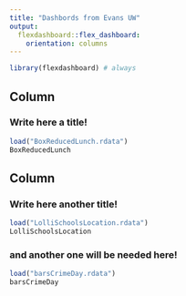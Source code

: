 ```yaml
---
title: "Dashbords from Evans UW"
output: 
  flexdashboard::flex_dashboard:
    orientation: columns
---
```


[comment]: two columns, two plots on the right column

```r
library(flexdashboard) # always
```



Column {data-width=450}
-----------------------------------------------------------------------

### Write here a title!

```r
load("BoxReducedLunch.rdata")
BoxReducedLunch
```


[comment]: this column is wider

Column {data-width=550}
-----------------------------------------------------------------------

### Write here another title!

```r
load("LolliSchoolsLocation.rdata")
LolliSchoolsLocation
```

### and another one will be needed here! 

```r
load("barsCrimeDay.rdata")
barsCrimeDay
```

